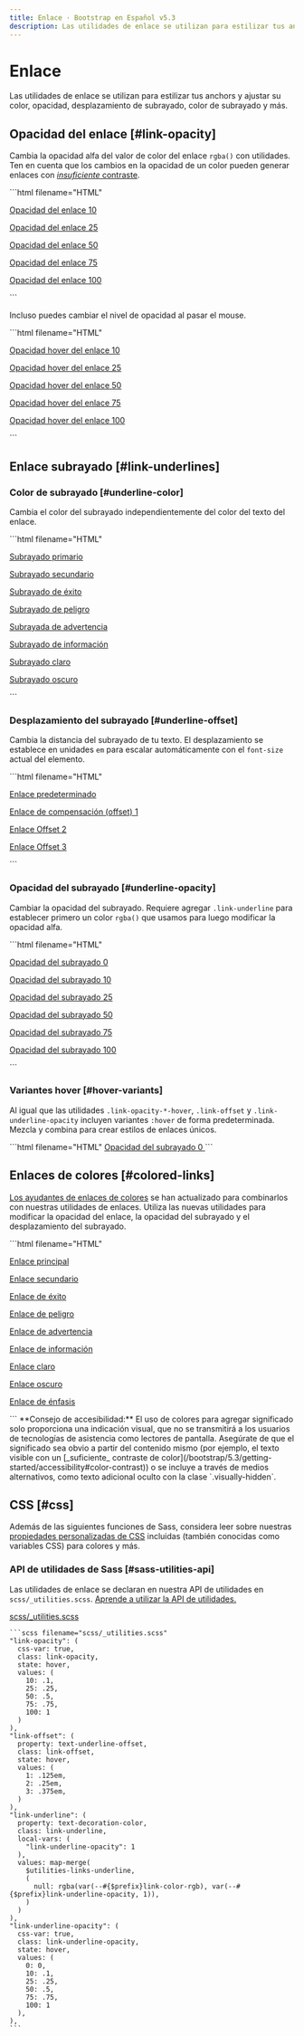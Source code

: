```yaml
---
title: Enlace · Bootstrap en Español v5.3
description: Las utilidades de enlace se utilizan para estilizar tus anchors y ajustar su color, opacidad, desplazamiento de subrayado, color de subrayado y más.
---
```


# Enlace

Las utilidades de enlace se utilizan para estilizar tus anchors y ajustar su color, opacidad, desplazamiento de subrayado, color de subrayado y más.

Opacidad del enlace [#link-opacity]
------------------------------------

Cambia la opacidad alfa del valor de color del enlace `rgba()` con utilidades. Ten en cuenta que los cambios en la opacidad de un color pueden generar enlaces con [_insuficiente_ contraste](/bootstrap/5.3/getting-started/accessibility/#color-contrast).

<DemoIframe path="/demos/bootstrap/5.3/utilities/link/link-opacity-1.html">
    ```html filename="HTML"
    <p><a class="link-opacity-10" href="#">Opacidad del enlace 10</a></p>
    <p><a class="link-opacity-25" href="#">Opacidad del enlace 25</a></p>
    <p><a class="link-opacity-50" href="#">Opacidad del enlace 50</a></p>
    <p><a class="link-opacity-75" href="#">Opacidad del enlace 75</a></p>
    <p><a class="link-opacity-100" href="#">Opacidad del enlace 100</a></p>
    ```
</DemoIframe>

Incluso puedes cambiar el nivel de opacidad al pasar el mouse.

<DemoIframe path="/demos/bootstrap/5.3/utilities/link/link-opacity-2.html">
    ```html filename="HTML"
    <p><a class="link-opacity-10-hover" href="#">Opacidad hover del enlace 10</a></p>
    <p><a class="link-opacity-25-hover" href="#">Opacidad hover del enlace 25</a></p>
    <p><a class="link-opacity-50-hover" href="#">Opacidad hover del enlace 50</a></p>
    <p><a class="link-opacity-75-hover" href="#">Opacidad hover del enlace 75</a></p>
    <p><a class="link-opacity-100-hover" href="#">Opacidad hover del enlace 100</a></p>
    ```
</DemoIframe>

Enlace subrayado [#link-underlines]
------------------------------------

### Color de subrayado [#underline-color]

Cambia el color del subrayado independientemente del color del texto del enlace.

<DemoIframe path="/demos/bootstrap/5.3/utilities/link/underline-color.html">
    ```html filename="HTML"
    <p><a href="#" class="link-underline-primary">Subrayado primario</a></p>
    <p><a href="#" class="link-underline-secondary">Subrayado secundario</a></p>
    <p><a href="#" class="link-underline-success">Subrayado de éxito</a></p>
    <p><a href="#" class="link-underline-danger">Subrayado de peligro</a></p>
    <p><a href="#" class="link-underline-warning">Subrayada de advertencia</a></p>
    <p><a href="#" class="link-underline-info">Subrayado de información</a></p>
    <p><a href="#" class="link-underline-light">Subrayado claro</a></p>
    <p><a href="#" class="link-underline-dark">Subrayado oscuro</a></p>
    ```
</DemoIframe>

### Desplazamiento del subrayado [#underline-offset]

Cambia la distancia del subrayado de tu texto. El desplazamiento se establece en unidades `em` para escalar automáticamente con el `font-size` actual del elemento.

<DemoIframe path="/demos/bootstrap/5.3/utilities/link/underline-offset.html">
    ```html filename="HTML"
    <p><a href="#">Enlace predeterminado</a></p>
    <p><a class="link-offset-1" href="#">Enlace de compensación (offset) 1</a></p>
    <p><a class="link-offset-2" href="#">Enlace Offset 2</a></p>
    <p><a class="link-offset-3" href="#">Enlace Offset 3</a></p>
    ```
</DemoIframe>

### Opacidad del subrayado [#underline-opacity]

Cambiar la opacidad del subrayado. Requiere agregar `.link-underline` para establecer primero un color `rgba()` que usamos para luego modificar la opacidad alfa.

<DemoIframe path="/demos/bootstrap/5.3/utilities/link/underline-opacity.html">
    ```html filename="HTML"
        <p><a class="link-offset-2 link-underline link-underline-opacity-0" href="#">Opacidad del subrayado 0</a></p>
        <p><a class="link-offset-2 link-underline link-underline-opacity-10" href="#">Opacidad del subrayado 10</a></p>
        <p><a class="link-offset-2 link-underline link-underline-opacity-25" href="#">Opacidad del subrayado 25</a></p>
        <p><a class="link-offset-2 link-underline link-underline-opacity-50" href="#">Opacidad del subrayado 50</a></p>
        <p><a class="link-offset-2 link-underline link-underline-opacity-75" href="#">Opacidad del subrayado 75</a></p>
        <p><a class="link-offset-2 link-underline link-underline-opacity-100" href="#">Opacidad del subrayado 100</a></p>
    ```
</DemoIframe>

### Variantes hover [#hover-variants]

Al igual que las utilidades `.link-opacity-*-hover`, `.link-offset` y `.link-underline-opacity` incluyen variantes `:hover` de forma predeterminada. Mezcla y combina para crear estilos de enlaces únicos.

<DemoIframe path="/demos/bootstrap/5.3/utilities/link/hover-variants.html">
    ```html filename="HTML"
    <a class="link-offset-2 link-offset-3-hover link-underline link-underline-opacity-0 link-underline-opacity-75-hover" href="#">
        Opacidad del subrayado 0
    </a>
    ```
</DemoIframe>

Enlaces de colores [#colored-links]
------------------------------------

[Los ayudantes de enlaces de colores](/bootstrap/5.3/helpers/colored-links/) se han actualizado para combinarlos con nuestras utilidades de enlaces. Utiliza las nuevas utilidades para modificar la opacidad del enlace, la opacidad del subrayado y el desplazamiento del subrayado.

<DemoIframe path="/demos/bootstrap/5.3/utilities/link/colored-links.html">
    ```html filename="HTML"
    <p><a href="#" class="link-primary link-offset-2 link-underline-opacity-25 link-underline-opacity-100-hover">Enlace principal</a></p>
    <p><a href="#" class="link-secondary link-offset-2 link-underline-opacity-25 link-underline-opacity-100-hover">Enlace secundario</a></p>
    <p><a href="#" class="link-success link-offset-2 link-underline-opacity-25 link-underline-opacity-100-hover">Enlace de éxito</a></p>
    <p><a href="#" class="link-danger link-offset-2 link-underline-opacity-25 link-underline-opacity-100-hover">Enlace de peligro</a></p>
    <p><a href="#" class="link-warning link-offset-2 link-underline-opacity-25 link-underline-opacity-100-hover">Enlace de advertencia</a></p>
    <p><a href="#" class="link-info link-offset-2 link-underline-opacity-25 link-underline-opacity-100-hover">Enlace de información</a></p>
    <p><a href="#" class="link-light link-offset-2 link-underline-opacity-25 link-underline-opacity-100-hover">Enlace claro</a></p>
    <p><a href="#" class="link-dark link-offset-2 link-underline-opacity-25 link-underline-opacity-100-hover">Enlace oscuro</a></p>
    <p><a href="#" class="link-body-emphasis link-offset-2 link-underline-opacity-25 link-underline-opacity-75-hover">Enlace de énfasis</a></p>
    ```
</DemoIframe>

<Callout type="info" emoji="">
**Consejo de accesibilidad:** El uso de colores para agregar significado solo proporciona una indicación visual, que no se transmitirá a los usuarios de tecnologías de asistencia como lectores de pantalla. Asegúrate de que el significado sea obvio a partir del contenido mismo (por ejemplo, el texto visible con un [_suficiente_ contraste de color](/bootstrap/5.3/getting-started/accessibility#color-contrast)) o se incluye a través de medios alternativos, como texto adicional oculto con la clase `.visually-hidden`.
</Callout>

CSS [#css]
-----------

Además de las siguientes funciones de Sass, considera leer sobre nuestras [propiedades personalizadas de CSS](/bootstrap/5.3/customize/css-variables/) incluidas (también conocidas como variables CSS) para colores y más.

### API de utilidades de Sass [#sass-utilities-api]

Las utilidades de enlace se declaran en nuestra API de utilidades en `scss/_utilities.scss`. [Aprende a utilizar la API de utilidades.](/bootstrap/5.3/utilities/api/#using-the-api)

[scss/_utilities.scss](https://github.com/twbs/bootstrap/blob/v5.3.2/scss/_utilities.scss)

    ```scss filename="scss/_utilities.scss"
    "link-opacity": (
      css-var: true,
      class: link-opacity,
      state: hover,
      values: (
        10: .1,
        25: .25,
        50: .5,
        75: .75,
        100: 1
      )
    ),
    "link-offset": (
      property: text-underline-offset,
      class: link-offset,
      state: hover,
      values: (
        1: .125em,
        2: .25em,
        3: .375em,
      )
    ),
    "link-underline": (
      property: text-decoration-color,
      class: link-underline,
      local-vars: (
        "link-underline-opacity": 1
      ),
      values: map-merge(
        $utilities-links-underline,
        (
          null: rgba(var(--#{$prefix}link-color-rgb), var(--#{$prefix}link-underline-opacity, 1)),
        )
      )
    ),
    "link-underline-opacity": (
      css-var: true,
      class: link-underline-opacity,
      state: hover,
      values: (
        0: 0,
        10: .1,
        25: .25,
        50: .5,
        75: .75,
        100: 1
      ),
    ),
    ```
